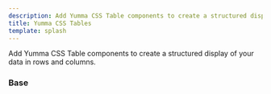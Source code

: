 ```yaml
---
description: Add Yumma CSS Table components to create a structured display of your data in rows and columns.
title: Yumma CSS Tables
template: splash
---
```



Add Yumma CSS Table components to create a structured display of your data in rows and columns.

### Base

<Preview
  data = {base}
  usePadding
  useHeight = '300px'
  useTabs
  useVersion = '2974781'
/>